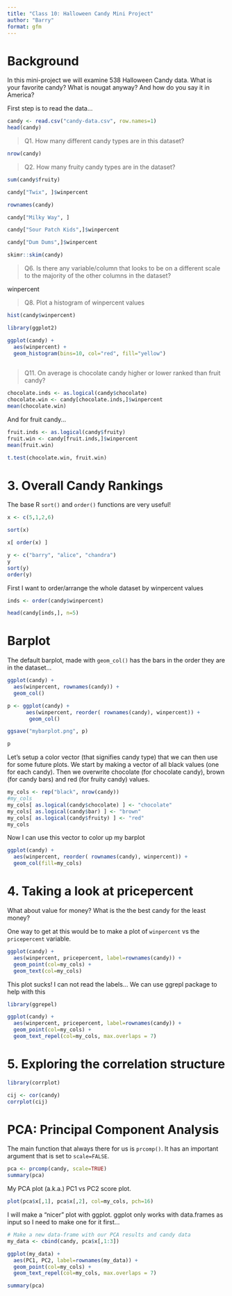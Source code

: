 ```yaml
---
title: "Class 10: Halloween Candy Mini Project"
author: "Barry"
format: gfm
---
```


# Background

In this mini-project we will examine 538 Halloween Candy data.
What is your favorite candy? What is nougat anyway? And how do you say it in America?

First step is to read the data...

```r
candy <- read.csv("candy-data.csv", row.names=1)
head(candy)
```

> Q1. How many different candy types are in this dataset?

```r
nrow(candy)
```

> Q2. How many fruity candy types are in the dataset?

```r
sum(candy$fruity)
```

```r
candy["Twix", ]$winpercent
```

```r
rownames(candy)
```

```r
candy["Milky Way", ]
```

```r
candy["Sour Patch Kids",]$winpercent
```
```r
candy["Dum Dums",]$winpercent
```

```r
skimr::skim(candy)
```

> Q6. Is there any variable/column that looks to be on a different scale to the majority of the other columns in the dataset?

winpercent



> Q8. Plot a histogram of winpercent values

```r
hist(candy$winpercent)
```


```r
library(ggplot2)

ggplot(candy) +
  aes(winpercent) +
  geom_histogram(bins=10, col="red", fill="yellow")
  
```


> Q11. On average is chocolate candy higher or lower ranked than fruit candy?

```r
chocolate.inds <- as.logical(candy$chocolate)
chocolate.win <- candy[chocolate.inds,]$winpercent
mean(chocolate.win)
```

And for fruit candy...
```r
fruit.inds <- as.logical(candy$fruity)
fruit.win <- candy[fruit.inds,]$winpercent
mean(fruit.win)
```

```r
t.test(chocolate.win, fruit.win)
```

# 3. Overall Candy Rankings

The base R `sort()` and `order()` functions are very useful!

```r
x <- c(5,1,2,6)

sort(x)
```
```r
x[ order(x) ]
```
```r
y <- c("barry", "alice", "chandra")
y
sort(y)
order(y)
```

First I want to order/arrange the whole dataset by winpercent values

```r
inds <- order(candy$winpercent)

head(candy[inds,], n=5)
```

# Barplot

The default barplot, made with `geom_col()` has the bars in the order they are in the dataset...

```r
ggplot(candy) + 
  aes(winpercent, rownames(candy)) +
  geom_col()
```

```r
p <- ggplot(candy) + 
      aes(winpercent, reorder( rownames(candy), winpercent)) +
       geom_col()

```

```r
ggsave("mybarplot.png", p)
```

```r
p
```

Let’s setup a color vector (that signifies candy type) that we can then use for some future plots. We start by making a vector of all black values (one for each candy). Then we overwrite chocolate (for chocolate candy), brown (for candy bars) and red (for fruity candy) values.

```r
my_cols <- rep("black", nrow(candy))
#my_cols
my_cols[ as.logical(candy$chocolate) ] <- "chocolate"
my_cols[ as.logical(candy$bar) ] <- "brown" 
my_cols[ as.logical(candy$fruity) ] <- "red" 
my_cols
```

Now I can use this vector to color up my barplot


```r
ggplot(candy) + 
  aes(winpercent, reorder( rownames(candy), winpercent)) +
  geom_col(fill=my_cols)

```

# 4. Taking a look at pricepercent

What about value for money? 
What is the the best candy for the least money? 

One way to get at this would be to make a plot of `winpercent` vs the `pricepercent` variable. 

```r
ggplot(candy) +
  aes(winpercent, pricepercent, label=rownames(candy)) +
  geom_point(col=my_cols) +
  geom_text(col=my_cols)
```

This plot sucks! I can not read the labels... 
We can use ggrepl package to help with this

```r
library(ggrepel)

ggplot(candy) +
  aes(winpercent, pricepercent, label=rownames(candy)) +
  geom_point(col=my_cols) +
  geom_text_repel(col=my_cols, max.overlaps = 7)
```


# 5. Exploring the correlation structure

```r
library(corrplot)
```

```r
cij <- cor(candy)
corrplot(cij)
```

# PCA: Principal Component Analysis

The main function that always there for us is `prcomp()`. It has an important argument that is set to `scale=FALSE`. 

```r
pca <- prcomp(candy, scale=TRUE)
summary(pca)
```

My PCA plot (a.k.a.) PC1 vs PC2 score plot.

```r
plot(pca$x[,1], pca$x[,2], col=my_cols, pch=16) 
```

I will make a "nicer" plot with ggplot. 
ggplot only works with data.frames as input so I need to make one for it first...


```r
# Make a new data-frame with our PCA results and candy data
my_data <- cbind(candy, pca$x[,1:3])
```

```r
ggplot(my_data) +
  aes(PC1, PC2, label=rownames(my_data)) +
  geom_point(col=my_cols) +
  geom_text_repel(col=my_cols, max.overlaps = 7)
```

```r
summary(pca)
```



